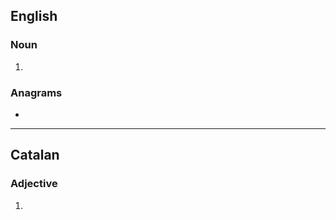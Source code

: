 {{also|Imperials}}
==English==

===Noun===
{{head|en|noun form}}

# {{plural of|imperial|lang=en}}

===Anagrams===
* {{anagrams|en|a=aeiilmprs|Palmieris}}

----

==Catalan==

===Adjective===
{{head|ca|adjective form}}

# {{plural of|imperial|lang=ca}}